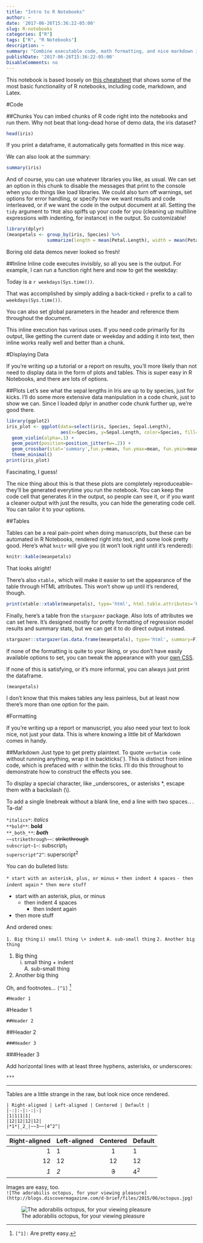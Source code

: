 ```yaml
---
title: "Intro to R Notebooks"
author: ~
date: '2017-06-26T15:36:22-05:00'
slug: R-notebooks
categories: ["R"]
tags: ["R", "R Notebooks"]
description: ~
summary: "Combine executable code, math formatting, and nice markdown in one easy place."
publishDate: '2017-06-26T15:36:22-05:00'
DisableComments: no
---
```


This notebook is based loosely on [this cheatsheet](https://www.rstudio.com/wp-content/uploads/2016/03/rmarkdown-cheatsheet-2.0.pdf) that shows some of the most basic functionality of R notebooks, including code, markdown, and Latex.

#Code

##Chunks
You can imbed chunks of R code right into the notebooks and run them. Why not beat that long-dead horse of demo data, the iris dataset?

```r
head(iris)
```

If you print a dataframe, it automatically gets formatted in this nice way.

We can also look at the summary:
```r
summary(iris)
```

And of course, you can use whatever libraries you like, as usual. We can set an option in this chunk to disable the messages that print to the console when you do things like load libraries. We could also turn off warnings, set options for error handling, or specify how we want results and code interleaved, or if we want the code in the output document at all. Setting the `tidy` argument to `TRUE` also spiffs up your code for you (cleaning up multiline expressions with indenting, for instance) in the output. So customizable! 
```r
library(dplyr)
(meanpetals <- group_by(iris, Species) %>%
               summarize(length = mean(Petal.Length), width = mean(Petal.Width)))
```
Boring old data demos never looked so fresh!

##Inline
Inline code executes invisibly, so all you see is the output. For example, I can run a function right here and now to get the weekday:

Today is a `r weekdays(Sys.time())`.

That was accomplished by simply adding a back-ticked `r` prefix to a call to `weekdays(Sys.time())`.

You can also set global parameters in the header and reference them throughout the document.

This inline execution has various uses. If you need code primarily for its output, like getting the current date or weekday and adding it into text, then inline works really well and better than a chunk.

#Displaying Data

If you're writing up a tutorial or a report on results, you'll more likely than not need to display data in the form of plots and tables. This is super easy in R Notebooks, and there are lots of options.

##Plots
Let's see what the sepal lengths in Iris are up to by species, just for kicks. I'll do some more extensive data manipulation in a code chunk, just to show we can. Since I loaded dplyr in another code chunk further up, we're good there.
```r
library(ggplot2)
iris_plot <- ggplot(data=select(iris, Species, Sepal.Length), 
                    aes(x=Species, y=Sepal.Length, color=Species, fill=Species)) +
  geom_violin(alpha=.1) +
  geom_point(position=position_jitter(w=.2)) +
  geom_crossbar(stat='summary',fun.y=mean, fun.ymax=mean, fun.ymin=mean, fatten=2, width=.5) +
  theme_minimal()
print(iris_plot)
```

Fascinating, I guess!

The nice thing about this is that these plots are completely reproduceable--they'll be generated everytime you run the notebook. You can keep the code cell that generates it in the output, so people can see it, or if you want a cleaner output with just the results, you can hide the generating code cell. You can tailor it to your options.

##Tables

Tables can be a real pain-point when doing manuscripts, but these can be automated in R Notebooks, rendered right into text, and some look pretty good. Here's what `knitr` will give you (it won't look right until it's rendered):
```r
knitr::kable(meanpetals)
```

That looks alright!

There's also `xtable,` which will make it easier to set the appearance of the table through HTML attributes. This won't show up until it's rendered, though.
```r
print(xtable::xtable(meanpetals), type='html', html.table.attributes='border=0  width=250')
```

Finally, here's a table fron the `stargazer` package. Also lots of attributes we can set here. It's designed mostly for pretty formatting of regression model results and summary stats, but we can get it to do direct output instead.
```r
stargazer::stargazer(as.data.frame(meanpetals), type='html', summary=F)
```

If none of the formatting is quite to your liking, or you don't have easily available options to set, you can tweak the appearance with your [own CSS](http://rmarkdown.rstudio.com/html_document_format.html#custom_css).

If none of this is satisfying, or it's more informal, you can always just print the dataframe.
```r
(meanpetals)
```

I don't know that this makes tables any less painless, but at least now there's more than one option for the pain.

#Formatting

If you're writing up a report or manuscript, you also need your text to look nice, not just your data. This is where knowing a little bit of Markdown comes in handy.

##Markdown
Just type to get pretty plaintext. To quote `verbatim code` without running anything, wrap it in backticks(\`). This is distinct from inline code, which is prefaced with `r` within the ticks. I'll do this throughout to demonstrate how to construct the effects you see.

To display a special character, like \_underscores\_ or asterisks \*, escape them with a backslash (\\).

To add a single linebreak without a blank line, end a line with two spaces.`..`  
Ta-da!

`*italics*`: *italics*  
`**bold**`: **bold**  
`**_both_**`: **_both_**  
`~~strikethrough~~`: ~~strikethrough~~  
`subscript~1~`: subscript~1~  
`superscript^2^`: superscript^2^  

You can do bulleted lists: 

`* start with an asterisk, plus, or minus ` 
`    + then indent 4 spaces`
`        - then indent again `
`* then more stuff`

* start with an asterisk, plus, or minus  
    + then indent 4 spaces
        - then indent again 
* then more stuff

And ordered ones:

`1. Big thing`
`    i) small thing \+ indent`
`      A. sub-small thing`
`2. Another big thing`

1. Big thing
    i) small thing \+ indent  
      A. sub-small thing
2. Another big thing
      
Oh, and footnotes... `[^1]` [^1]

[^1]: `[^1]:` Are pretty easy.

`#Header 1`

#Header 1

`##Header 2`

##Header 2

`###Header 3`  

###Header 3

Add horizontal lines with at least three hyphens, asterisks, or underscores:

`***`

***

Tables are a little strange in the raw, but look nice once rendered.

```
| Right-aligned | Left-aligned | Centered | Default |
|-:|:-|:-:|-|
|1|1|1|1|
|12|12|12|12| 
|*1*|_2_|~~3~~|4^2^|
```

| Right-aligned | Left-aligned | Centered | Default |
|-:|:-|:-:|-|
|1|1|1|1|
|12|12|12|12|
|*1*|_2_|~~3~~|4^2^|

Images are easy, too.  
`![The adorabilis octopus, for your viewing pleasure](http://blogs.discovermagazine.com/d-brief/files/2015/06/octopus.jpg)`

![The adorabilis octopus, for your viewing pleasure](http://blogs.discovermagazine.com/d-brief/files/2015/06/octopus.jpg)